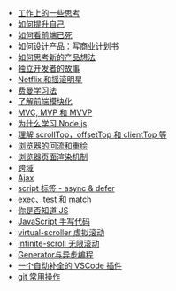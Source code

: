 - [工作上的一些思考](/posts/think/work-related-reflections/)
- [如何提升自己](/posts/think/how-to-self-improvement)
- [如何看前端已死](/posts/think/thoughts-on-frontend-death-debate)
- [如何设计产品：写商业计划书](/posts/think/product-design-guide-writing-business-plan/)
- [如何思考新的产品想法](/posts/think/generating-new-product-ideas)
- [独立开发者的故事](/posts/think/independent-developer-stories)
- [Netflix 和摇滚明星](/posts/think/netflix-and-rockstars)
- [费曼学习法](/posts/think/feynman-learning-method)
- [了解前端模块化](/posts/tech/frontend-module-design/)
- [MVC, MVP 和 MVVP](/posts/tech/mvc-mvp-mvvm)
- [为什么学习 Node.js](/posts/tech/why-learn-nodejs)
- [理解 scrollTop，offsetTop 和 clientTop 等](/posts/tech/understanding-scroll-offset-client-properties/)
- [浏览器的回流和重绘](/posts/tech/browser-reflow-vs-repaint/)
- [浏览器页面渲染机制](/posts/tech/browser-rendering-mechanism/)
- [跨域](/posts/tech/cors)
- [Ajax](/posts/tech/ajax)
- [script 标签 - async & defer](/posts/tech/async-vs-defer/)
- [exec、test 和 match](/posts/tech/regx-exec-and-match/)
- [你是否知道 JS](/posts/tech/you-know-javascript/)
- [JavaScript 手写代码](/posts/tech/javascript-handwritten-code-examples/)
- [virtual-scroller 虚拟滚动](/posts/tech/virtual-scroller/)
- [Infinite-scroll 无限滚动](/posts/tech/infinite-scroll/)
- [Generator与异步编程](/posts/tech/generators-and-async-programming/)
- [一个自动补全的 VSCode 插件](/posts/tech/vscode-auto-completion-plugin-tutorial/)
- [git 常用操作](/posts/tech/git-essential-operations/)